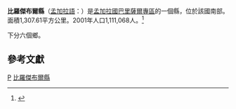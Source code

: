 {{expand|time=2009-07-18T10:37:24+00:00}}
{{Infobox Bangladesh district
| name                    = 比羅傑布爾縣
| native_name             = পিরোজপুর
| image_skyline           =
| image_caption           =
| image_map               =Bangladesh Pirojpur District.png
| motto                   = 
| pushpin_label_position  = right
| latd  = 22.58|latm  = |lats  = |latNS  = 
| longd = 89.97|longm = |longs = |longEW = 
| coordinates_type        = 
| coordinates_display     = inline,title
| coordinates_footnotes   = 
| division_name           = [[巴里薩爾專區|巴里薩爾專區]]
| established_title       = 
| established_date        = 
| seat_type               = 
| seat                    = 
| leader_party            = 
| leader_title            = 
| leader_name             = 
| leader_title1           = 
| leader_name1            = 
| area_footnotes          = 
| area_total_km2          = 1307.61
| area_metro_km2          = 
| area_note               = 
| elevation_footnotes     = 
| elevation_m             = 
| population_footnotes    = 
| population_total        = 1126525
| population_as_of        = 1991
| population_rank         = 
| population_demonym      = 
| population_note         = 
| literacy_rate           = 55.8%
| postal_code             = 
| coast_km                = 
| maplink                 = 
| website                 = [http://www.banglapedia.org/httpdocs/HT/P_0180.htm Banglapedia Article]
| footnotes               = 
}}
'''比羅傑布爾縣'''（[[孟加拉語|孟加拉語]]：{{lang|bn|পিরোজপুর জেলা}}）是[[孟加拉國|孟加拉國]][[巴里薩爾專區|巴里薩爾專區]]的一個縣，位於該國南部。面積1,307.61平方公里。2001年人口1,111,068人。<ref>{{cite web|url=http://www.bbs.gov.bd/dataindex/census/ce_uzila.pdf |title=Area, Population and Literacy Rate by Upazila/Thana-2001 |publisher=孟加拉國統計局 |accessyear= |format=PDF |deadurl=yes |archiveurl=https://web.archive.org/web/20070704141110/http://www.bbs.gov.bd/dataindex/census/ce_uzila.pdf |archivedate=2007-07-04 }}</ref>

下分六個鄉。

== 參考文獻 ==
{{reflist}}

{{孟加拉行政區劃}}
{{比羅傑布爾縣行政區劃}}
[[Category:巴里萨尔专区县份|P]]
[[Category:比羅傑布爾縣|]]